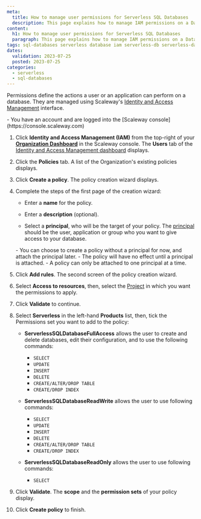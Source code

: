 ```yaml
---
meta:
  title: How to manage user permissions for Serverless SQL Databases
  description: This page explains how to manage IAM permissions on a Database
content:
  h1: How to manage user permissions for Serverless SQL Databases
  paragraph: This page explains how to manage IAM permissions on a Database
tags: sql-databases serverless database iam serverless-db serverless-database postgresql 
dates:
  validation: 2023-07-25
  posted: 2023-07-25
categories:
  - serverless
  - sql-databases
---
```


Permissions define the actions a user or an application can perform on a database. They are managed using Scaleway's [Identity and Access Management](/identity-and-access-management/iam/quickstart/) interface.

<Macro id="iam-requirements" />
 
<Message type="requirement">
  - You have an account and are logged into the [Scaleway console](https://console.scaleway.com)
</Message>

1. Click **Identity and Access Management (IAM)** from the top-right of your [**Organization Dashboard**](https://console.scaleway.com/organization) in the Scaleway console. The **Users** tab of the [Identity and Access Management dashboard](https://console.scaleway.com/iam/users) displays.

2. Click the **Policies** tab. A list of the Organization's existing policies displays.

3. Click **Create a policy**. The policy creation wizard displays.

4. Complete the steps of the first page of the creation wizard:

    - Enter a **name** for the policy.

    - Enter a **description** (optional).

    - Select a **principal**, who will be the target of your policy. The [principal](/identity-and-access-management/iam/concepts/#principal) should be the user, application or group who you want to give access to your database.

    <Message type="important">
      - You can choose to create a policy without a principal for now, and attach the principal later.
      - The policy will have no effect until a principal is attached.
      - A policy can only be attached to one principal at a time.
    </Message>

5. Click **Add rules**. The second screen of the policy creation wizard.

6. Select **Access to resources**, then, select the [Project](/identity-and-access-management/iam/concepts/#project) in which you want the permissions to apply.

7. Click **Validate** to continue.

8. Select **Serverless** in the left-hand **Products** list, then, tick the Permissions set you want to add to the policy:

    - **ServerlessSQLDatabaseFullAccess** allows the user to create and delete databases, edit their configuration, and to use the following commands:

        - `SELECT`
        - `UPDATE`
        - `INSERT`
        - `DELETE`
        - `CREATE/ALTER/DROP TABLE`
        - `CREATE/DROP INDEX`

    - **ServerlessSQLDatabaseReadWrite** allows the user to use following commands: 
    
        - `SELECT`
        - `UPDATE`
        - `INSERT`
        - `DELETE`
        - `CREATE/ALTER/DROP TABLE`
        - `CREATE/DROP INDEX`

    - **ServerlessSQLDatabaseReadOnly** allows the user to use following commands:

        - `SELECT`

9. Click **Validate**. The **scope** and the **permission sets** of your policy display.


10. Click **Create policy** to finish.
